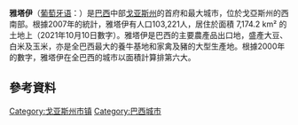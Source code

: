 {{Infobox City
|chinese_name=雅塔伊
|official_name      ={{lang|pt| Jataí}}
|image_skyline      = 
|imagesize          = 250px
|image_caption      = 城市承受
|image_flag         = Bandeira do município de Jataí.jpg
|image_seal         = Brasao-prefeitura-icon.png
|image_map          = Goias Municip Jatai.svg
|mapsize            = 250px
|map_caption        = 戈亚尼亚位置图
|subdivision_type   = [[国家列表|国家]]
|subdivision_type1  = [[巴西行政区划|州]]
|subdivision_name   = [[巴西|巴西]]
|subdivision_name1  = [[戈亚斯州|戈亚斯州]]
|leader_title       =市长
|leader_name        = Humberto de Freitas Machado ([[巴西民主運動|MDB]], 2021-2024)
|area_note          = 
|area_magnitude     = 
|area_total        = 789
|population_as_of   = 2021年
|population_metro   = 
|area_metro = 739
|population_total   = 103,221
|population_density = 
|timezone           = [[UTC|UTC-3]]
|utc_offset         = -3
|timezone_DST       = [[UTC|UTC-2]]
|utc_offset_DST     = -2
|elevation = 800
|elevation_ft       = 2857
|latd=16 |latm=40 |lats=00 |latNS=S |longd=49 |longm=15 |longs=00 |longEW=W
|website            = [http://www.jatai.go.gov.br www.jatai.go.gov.br]
}}
'''雅塔伊'''（[[葡萄牙语|葡萄牙语]]：'''{{lang|pt|Jataí}}'''）是[[巴西|巴西]]中部[[戈亚斯州|戈亚斯州]]的首府和最大城市，位於戈亞斯州的西南部。根據2007年的統計，雅塔伊有人口103,221人，居住於面積 7,174.2 km² 的土地上（2021年10月10日數字）。雅塔伊是巴西的主要農產品出口地，盛產大豆、白米及玉米，亦是全巴西最大的養牛基地和家禽及豬的大型生產地。根據2000年的數字，雅塔伊在全巴西的城市以面積計算排第六大。
 
==參考資料==
{{reflist}}

{{Brazil-geo-stub}}
{{戈亞斯州市鎮}}
[[Category:戈亚斯州市镇|Category:戈亚斯州市镇]]
[[Category:巴西城市|Category:巴西城市]]